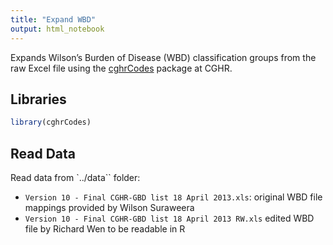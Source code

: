 ```yaml
---
title: "Expand WBD"
output: html_notebook
---
```


Expands Wilson's Burden of Disease (WBD) classification groups from the raw Excel file using the [cghrCodes](https://github.com/cghr-toronto/cghrCodes) package at CGHR.

## Libraries

```r
library(cghrCodes)
```

## Read Data

Read data from `../data`` folder:

* `Version 10 - Final CGHR-GBD list 18 April 2013.xls`: original WBD file mappings provided by Wilson Suraweera
* `Version 10 - Final CGHR-GBD list 18 April 2013 RW.xls` edited WBD file by Richard Wen to be readable in R

```r

```
